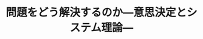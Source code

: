 ﻿---
title: "問題をどう解決するのか―意思決定とシステム理論―"
category: "環境・社会理工学院"
vol: "9"
interviewee: "木嶋 恭一 "
url: ""
tags: []
pdf: "9-1.pdf"
career: ""
preface: "------------"
---
